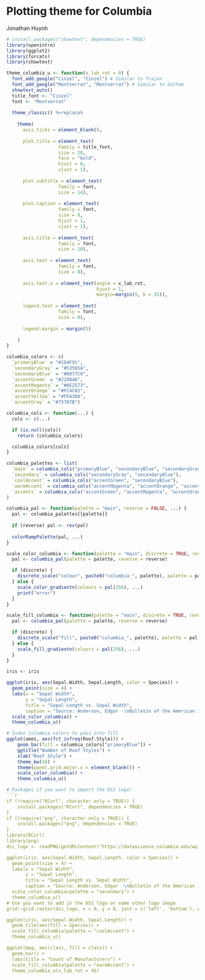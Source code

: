 # Plotting theme for Columbia

Jonathan Huynh

```r
# install.packages("showtext", dependencies = TRUE)
library(openintro)
library(ggplot2)
library(forcats)
library(showtext)
```

```r
theme_columbia_u <- function(x_lab_rot = 0) {
  font_add_google("Cinzel", "Cinzel") # Similar to Trajan
  font_add_google("Montserrat", "Montserrat") # Similar to Gotham
  showtext_auto()
  title_font <- "Cinzel"
  font <- "Montserrat"
  
  theme_classic() %+replace%
    
    theme(
      axis.ticks = element_blank(),
      
      plot.title = element_text(
                   family = title_font,
                   size = 20,
                   face = "bold",
                   hjust = 0,
                   vjust = 1),
      
      plot.subtitle = element_text(
                   family = font,
                   size = 14),
      
      plot.caption = element_text(
                   family = font,
                   size = 8,
                   hjust = 1,
                   vjust = 1),
      
      axis.title = element_text(
                   family = font,
                   size = 10),
      
      axis.text = element_text(
                   family = font,
                   size = 8),
      
      axis.text.x = element_text(angle = x_lab_rot, 
                                 hjust = 1,
                                 margin=margin(5, b = 15)),
      
      legend.text = element_text(
                   family = font,
                   size = 8),
      
      legend.margin = margin(5)
      
    )
}

columbia_colors <- c(
  `primaryBlue` = "#1D4F91",
  `secondaryGray` = "#53565A",
  `secondaryBlue` = "#0077C8",
  `accentGreen` = "#228848",
  `accentMagenta` = "#AE2573",
  `accentOrange` = "#FC4C02",
  `accentYellow` = "#FFA300",
  `accentGray` = "#75787B")

columbia_cols <- function(...) {
  cols <- c(...)

  if (is.null(cols))
    return (columbia_colors)

  columbia_colors[cols]
}

columbia_palettes <- list(
  `main` = columbia_cols("primaryBlue", "secondaryBlue", "secondaryGray"),
  `secondary` = columbia_cols("secondaryGray", "secondaryBlue"),
  `coolAccent` = columbia_cols("accentGreen", "secondaryBlue"),
  `warmAccent` = columbia_cols("accentMagenta", "accentOrange", "accentYellow"),
  `accents` = columbia_cols("accentGreen", "accentMagenta", "accentOrange", "accentYellow", "accentGray")
)

columbia_pal <- function(palette = "main", reverse = FALSE, ...) {
  pal <- columbia_palettes[[palette]]
  
  if (reverse) pal <- rev(pal)
  
  colorRampPalette(pal, ...)
}

scale_color_columbia <- function(palette = "main", discrete = TRUE, reverse = FALSE, ...) {
  pal <- columbia_pal(palette = palette, reverse = reverse)

  if (discrete) {
    discrete_scale("colour", paste0("columbia_", palette), palette = pal, ...)
  } else {
    scale_color_gradientn(colours = pal(256), ...)
    print("error")
  }
}

scale_fill_columbia <- function(palette = "main", discrete = TRUE, reverse = FALSE, ...) {
  pal <- columbia_pal(palette = palette, reverse = reverse)

  if (discrete) {
    discrete_scale("fill", paste0("columbia_", palette), palette = pal, ...)
  } else {
    scale_fill_gradientn(colours = pal(256), ...)
  }
}

```

```r
iris <- iris

ggplot(iris, aes(Sepal.Width, Sepal.Length, color = Species)) +
  geom_point(size = 4) +
  labs(x = "Sepal Width", 
       y = "Sepal Length", 
       title = "Sepal Length vs. Sepal Width",
       caption = "Source: Anderson, Edgar  \nBulletin of the American Iris Society,\n1935 | Anderson, Edgar") +
  scale_color_columbia() +
  theme_columbia_u()

# Index Columbia colors to pass into fill
ggplot(ames, aes(fct_infreq(Roof.Style))) +
    geom_bar(fill = columbia_colors["primaryBlue"]) +
    ggtitle("Number of Roof Styles") +
    xlab("Roof Style") +
    theme_bw(16) +
    theme(panel.grid.major.x = element_blank()) +
    scale_color_columbia() +
    theme_columbia_u()
```
```r
# Packages if you want to import the DSI logo!
```r
if (!require("RCurl", character.only = TRUE)) {
    install.packages("RCurl", dependencies = TRUE)
}
if (!require("png", character.only = TRUE)) {
    install.packages("png", dependencies = TRUE)
}
library(RCurl)
library(png)
dsi_logo <- readPNG(getURLContent("https://datascience.columbia.edu/wp-content/uploads/2021/02/DSI-Vertical_000d74_RGB_Blue_091720.png"))

ggplot(iris, aes(Sepal.Width, Sepal.Length, color = Species)) +
  geom_point(size = 4) +
  labs(x = "Sepal Width", 
       y = "Sepal Length", 
       title = "Sepal Length vs. Sepal Width",
       caption = "Source: Anderson, Edgar  \nBulletin of the American Iris Society,\n1935 | Anderson, Edgar") +
  scale_color_columbia(palette = "secondary") +
  theme_columbia_u()
# Use you want to add in the DSI logo or some other logo image
grid::grid.raster(dsi_logo, x = 0, y = 0, just = c('left', 'bottom'), width = unit(0.5, 'inches'), height = unit(0.5, 'inches'))

ggplot(iris, aes(Sepal.Width, Sepal.Length)) + 
  geom_tile(aes(fill = Species)) +
  scale_fill_columbia(palette = "coolAccent") + 
  theme_columbia_u()

ggplot(mpg, aes(class, fill = class)) +
  geom_bar() +
  labs(title = "Count of Manufacturers") +
  scale_fill_columbia(palette = "warmAccent") + 
  theme_columbia_u(x_lab_rot = 45)

```